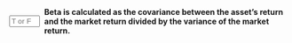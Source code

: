 
::: {.question-block}

<form onsubmit="event.preventDefault(); checkAnswerBox('module3_tf_q48','T')" style="display: flex; align-items: center; gap: 8px;">
<input type="text" id="module3_tf_q48" name="module3_tf_q48" maxlength="1" placeholder="T or F" style="width: 55px;" data-correct-answer="T" /> 
<label for="module3_tf_q48"><strong>Beta is calculated as the covariance between the asset’s return and the market return divided by the variance of the market return.</strong></label>
</form>

<div id="feedback-module3_tf_q48" class="feedback" data-status="" style="display:none;">
The sentence is TRUE. By definition, β = Cov(Rᵢ, R_m) / Var(R_m).
</div>
:::
